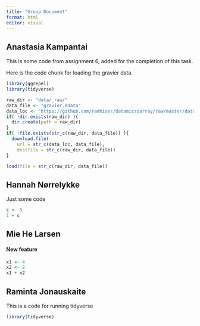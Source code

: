 ```yaml
---
title: "Group Document"
format: html
editor: visual
---
```


## Anastasia Kampantai

This is some code from assignment 6, added for the completion of this task.

Here is the code chunk for loading the gravier data.

```r
library(ggrepel)
library(tidyverse)

raw_dir <- "data/_raw/"
data_file <- "gravier.RData"
data_loc <- "https://github.com/ramhiser/datamicroarray/raw/master/data/"
if( !dir.exists(raw_dir) ){
  dir.create(path = raw_dir)
}
if( !file.exists(str_c(raw_dir, data_file)) ){
  download.file(
    url = str_c(data_loc, data_file),
    destfile = str_c(raw_dir, data_file))
}

load(file = str_c(raw_dir, data_file))

```

## Hannah Nørrelykke

Just some code

```r
c <- 3
1 + c
```

## Mie He Larsen

#### New feature

```r
x1 <- 4
x2 <- 2
x1 + x2
```

## Raminta Jonauskaite

This is a code for running tidyverse

```r
library(tidyverse)
```
